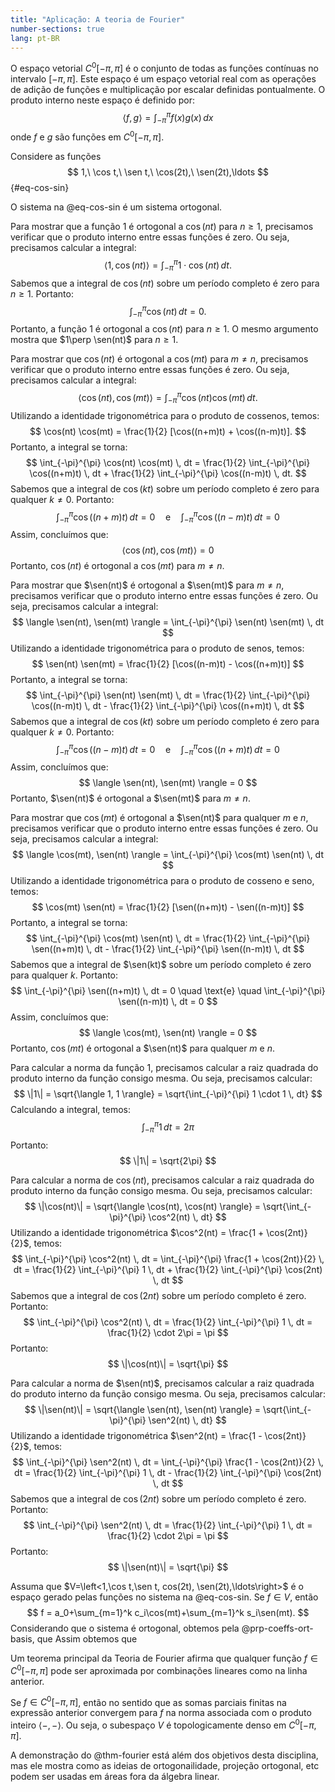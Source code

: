 ```yaml
---
title: "Aplicação: A teoria de Fourier"   
number-sections: true
lang: pt-BR
--- 
```


O espaço vetorial $C^0[-\pi, \pi]$ é o conjunto de todas as funções contínuas no intervalo $[- \pi, \pi]$. Este espaço é um espaço vetorial real com as operações de adição de funções e multiplicação por escalar definidas pontualmente.
O produto interno neste espaço é definido por:
$$
\langle f, g \rangle = \int_{-\pi}^{\pi} f(x) g(x) \, dx
$$
onde $f$ e $g$ são funções em $C^0[-\pi, \pi]$.

Considere as funções 
$$
1,\ \cos t,\ \sen t,\ \cos(2t),\ \sen(2t),\ldots 
$${#eq-cos-sin}

:::{#lem-cos-sin-ort}
O sistema na @eq-cos-sin é um sistema ortogonal.
:::

:::{.proof}
Para mostrar que a função $1$ é ortogonal a $\cos(nt)$ para $n \geq 1$, precisamos verificar que o produto interno entre essas funções é zero. Ou seja, precisamos calcular a integral:
$$
\langle 1, \cos(nt) \rangle = \int_{-\pi}^{\pi} 1 \cdot \cos(nt) \, dt.
$$
Sabemos que a integral de $\cos(nt)$ sobre um período completo é zero para $n \geq 1$. Portanto:
$$
\int_{-\pi}^{\pi} \cos(nt) \, dt = 0.
$$
Portanto, a função $1$ é ortogonal a $\cos(nt)$ para $n \geq 1$. O mesmo argumento mostra que $1\perp \sen(nt)$ para $n\geq 1$.

Para mostrar que $\cos(nt)$ é ortogonal a $\cos(mt)$ para $m \neq n$, precisamos verificar que o produto interno entre essas funções é zero. Ou seja, precisamos calcular a integral:
$$
\langle \cos(nt), \cos(mt) \rangle = \int_{-\pi}^{\pi} \cos(nt) \cos(mt) \, dt.
$$
Utilizando a identidade trigonométrica para o produto de cossenos, temos:
$$
\cos(nt) \cos(mt) = \frac{1}{2} [\cos((n+m)t) + \cos((n-m)t)].
$$
Portanto, a integral se torna:
$$
\int_{-\pi}^{\pi} \cos(nt) \cos(mt) \, dt = \frac{1}{2} \int_{-\pi}^{\pi} \cos((n+m)t) \, dt + \frac{1}{2} \int_{-\pi}^{\pi} \cos((n-m)t) \, dt.
$$
Sabemos que a integral de $\cos(kt)$ sobre um período completo é zero para qualquer $k \neq 0$. Portanto:
$$
\int_{-\pi}^{\pi} \cos((n+m)t) \, dt = 0 \quad \text{e} \quad \int_{-\pi}^{\pi} \cos((n-m)t) \, dt = 0
$$
Assim, concluímos que:
$$
\langle \cos(nt), \cos(mt) \rangle = 0
$$
Portanto, $\cos(nt)$ é ortogonal a $\cos(mt)$ para $m \neq n$.

Para mostrar que $\sen(nt)$ é ortogonal a $\sen(mt)$ para $m \neq n$, precisamos verificar que o produto interno entre essas funções é zero. Ou seja, precisamos calcular a integral:
$$
\langle \sen(nt), \sen(mt) \rangle = \int_{-\pi}^{\pi} \sen(nt) \sen(mt) \, dt
$$
Utilizando a identidade trigonométrica para o produto de senos, temos:
$$
\sen(nt) \sen(mt) = \frac{1}{2} [\cos((n-m)t) - \cos((n+m)t)]
$$
Portanto, a integral se torna:
$$
\int_{-\pi}^{\pi} \sen(nt) \sen(mt) \, dt = \frac{1}{2} \int_{-\pi}^{\pi} \cos((n-m)t) \, dt - \frac{1}{2} \int_{-\pi}^{\pi} \cos((n+m)t) \, dt
$$
Sabemos que a integral de $\cos(kt)$ sobre um período completo é zero para qualquer $k \neq 0$. Portanto:
$$
\int_{-\pi}^{\pi} \cos((n-m)t) \, dt = 0 \quad \text{e} \quad \int_{-\pi}^{\pi} \cos((n+m)t) \, dt = 0
$$
Assim, concluímos que:
$$
\langle \sen(nt), \sen(mt) \rangle = 0
$$
Portanto, $\sen(nt)$ é ortogonal a $\sen(mt)$ para $m \neq n$.

Para mostrar que $\cos(mt)$ é ortogonal a $\sen(nt)$ para qualquer $m$ e $n$, precisamos verificar que o produto interno entre essas funções é zero. Ou seja, precisamos calcular a integral:
$$
\langle \cos(mt), \sen(nt) \rangle = \int_{-\pi}^{\pi} \cos(mt) \sen(nt) \, dt
$$
Utilizando a identidade trigonométrica para o produto de cosseno e seno, temos:
$$
\cos(mt) \sen(nt) = \frac{1}{2} [\sen((n+m)t) - \sen((n-m)t)]
$$
Portanto, a integral se torna:
$$
\int_{-\pi}^{\pi} \cos(mt) \sen(nt) \, dt = \frac{1}{2} \int_{-\pi}^{\pi} \sen((n+m)t) \, dt - \frac{1}{2} \int_{-\pi}^{\pi} \sen((n-m)t) \, dt
$$
Sabemos que a integral de $\sen(kt)$ sobre um período completo é zero para qualquer $k$. Portanto:
$$
\int_{-\pi}^{\pi} \sen((n+m)t) \, dt = 0 \quad \text{e} \quad \int_{-\pi}^{\pi} \sen((n-m)t) \, dt = 0
$$
Assim, concluímos que:
$$
\langle \cos(mt), \sen(nt) \rangle = 0
$$
Portanto, $\cos(mt)$ é ortogonal a $\sen(nt)$ para qualquer $m$ e $n$.

Para calcular a norma da função $1$, precisamos calcular a raiz quadrada do produto interno da função consigo mesma. Ou seja, precisamos calcular:
$$
\|1\| = \sqrt{\langle 1, 1 \rangle} = \sqrt{\int_{-\pi}^{\pi} 1 \cdot 1 \, dt}
$$
Calculando a integral, temos:
$$
\int_{-\pi}^{\pi} 1 \, dt = 2\pi
$$
Portanto:
$$
\|1\| = \sqrt{2\pi}
$$

Para calcular a norma de $\cos(nt)$, precisamos calcular a raiz quadrada do produto interno da função consigo mesma. Ou seja, precisamos calcular:
$$
\|\cos(nt)\| = \sqrt{\langle \cos(nt), \cos(nt) \rangle} = \sqrt{\int_{-\pi}^{\pi} \cos^2(nt) \, dt}
$$
Utilizando a identidade trigonométrica $\cos^2(nt) = \frac{1 + \cos(2nt)}{2}$, temos:
$$
\int_{-\pi}^{\pi} \cos^2(nt) \, dt = \int_{-\pi}^{\pi} \frac{1 + \cos(2nt)}{2} \, dt = \frac{1}{2} \int_{-\pi}^{\pi} 1 \, dt + \frac{1}{2} \int_{-\pi}^{\pi} \cos(2nt) \, dt
$$
Sabemos que a integral de $\cos(2nt)$ sobre um período completo é zero. Portanto:
$$
\int_{-\pi}^{\pi} \cos^2(nt) \, dt = \frac{1}{2} \int_{-\pi}^{\pi} 1 \, dt = \frac{1}{2} \cdot 2\pi = \pi
$$
Portanto:
$$
\|\cos(nt)\| = \sqrt{\pi}
$$

Para calcular a norma de $\sen(nt)$, precisamos calcular a raiz quadrada do produto interno da função consigo mesma. Ou seja, precisamos calcular:
$$
\|\sen(nt)\| = \sqrt{\langle \sen(nt), \sen(nt) \rangle} = \sqrt{\int_{-\pi}^{\pi} \sen^2(nt) \, dt}
$$
Utilizando a identidade trigonométrica $\sen^2(nt) = \frac{1 - \cos(2nt)}{2}$, temos:
$$
\int_{-\pi}^{\pi} \sen^2(nt) \, dt = \int_{-\pi}^{\pi} \frac{1 - \cos(2nt)}{2} \, dt = \frac{1}{2} \int_{-\pi}^{\pi} 1 \, dt - \frac{1}{2} \int_{-\pi}^{\pi} \cos(2nt) \, dt
$$
Sabemos que a integral de $\cos(2nt)$ sobre um período completo é zero. Portanto:
$$
\int_{-\pi}^{\pi} \sen^2(nt) \, dt = \frac{1}{2} \int_{-\pi}^{\pi} 1 \, dt = \frac{1}{2} \cdot 2\pi = \pi
$$
Portanto:
$$
\|\sen(nt)\| = \sqrt{\pi}
$$
:::

Assuma que $V=\left<1,\cos t,\sen t, cos(2t), \sen(2t),\ldots\right>$ é o espaço gerado pelas funções no sistema na @eq-cos-sin. Se $f\in V$, então 
$$
f = a_0+\sum_{m=1}^k c_i\cos(mt)+\sum_{m=1}^k s_i\sen(mt).
$$
Considerando que o sistema é ortogonal, obtemos pela @prp-coeffs-ort-basis, que 
\begin{align*}
a_0 &= \frac{\langle f, 1 \rangle}{\|1\|^2} = \frac{1}{2\pi} \int_{-\pi}^{\pi} f(t) \, dt;\\
c_m &= \frac{\langle f, \cos(mt) \rangle}{\|\cos(mt)\|^2} = \frac{1}{\pi} \int_{-\pi}^{\pi} f(t) \cos(mt) \, dt;\\
s_m &= \frac{\langle f, \sen(mt) \rangle}{\|\sen(mt)\|^2} = \frac{1}{\pi} \int_{-\pi}^{\pi} f(t) \sen(mt) \, dt
\end{align*}
Assim obtemos que 
\begin{align*}
f(t) &= \frac{1}{2\pi} \left( \int_{-\pi}^{\pi} f(x) \, dx \right) \\&+ \frac{1}{\pi}\sum_{m=1}^k \left(  \int_{-\pi}^{\pi} f(x) \cos(mx) \, dx \right) \cos(mt) \\&+ \frac{1}{\pi}\sum_{m=1}^k \left(  \int_{-\pi}^{\pi} f(x) \sen(mx) \, dx \right) \sen(mt)
\end{align*}

Um teorema principal da Teoria de Fourier afirma que qualquer função $f\in C^0[-\pi,\pi]$ pode ser aproximada por combinações lineares como na linha anterior. 

:::{#thm-fourier}
Se $f\in C^0[-\pi,\pi]$, então 
\begin{align*}
f(t) &= \frac{1}{2\pi} \left( \int_{-\pi}^{\pi} f(x) \, dx \right) \\&+ \frac{1}{\pi}\sum_{m=1}^\infty \left(  \int_{-\pi}^{\pi} f(x) \cos(mx) \, dx \right) \cos(mt) \\&+ \frac{1}{\pi}\sum_{m=1}^\infty \left(  \int_{-\pi}^{\pi} f(x) \sen(mx) \, dx \right) \sen(mt)
\end{align*}
no sentido que as somas parciais finitas na expressão anterior convergem para $f$ na norma associada com o produto inteiro $\left<-,-\right>$. Ou seja, o subespaço $V$ é topologicamente denso em $C^0[-\pi,\pi]$. 
:::

A demonstração do @thm-fourier está além dos objetivos desta disciplina, mas ele mostra como as ideias de ortogonailidade, projeção ortogonal, etc podem ser usadas em áreas fora da álgebra linear.